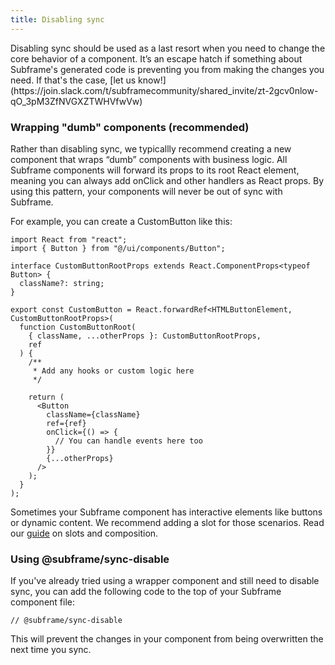 ```yaml
---
title: Disabling sync
---
```


<Warning>
  Disabling sync should be used as a last resort when you need to change the core behavior of a component. It’s an escape hatch if something about Subframe's generated code is preventing you from making the changes you need. If that's the case, [let us know!](https://join.slack.com/t/subframecommunity/shared_invite/zt-2gcv0nlow-qO_3pM3ZfNVGXZTWHVfwVw)
</Warning>

### Wrapping "dumb" components (recommended)

Rather than disabling sync, we typicallly recommend creating a new component that wraps “dumb” components with business logic. All Subframe components will forward its props to its root React element, meaning you can always add onClick and other handlers as React props. By using this pattern, your components will never be out of sync with Subframe.

For example, you can create a CustomButton like this:

```tsx
import React from "react";
import { Button } from "@/ui/components/Button";

interface CustomButtonRootProps extends React.ComponentProps<typeof Button> {
  className?: string;
}

export const CustomButton = React.forwardRef<HTMLButtonElement, CustomButtonRootProps>(
  function CustomButtonRoot(
    { className, ...otherProps }: CustomButtonRootProps,
    ref
  ) {
    /**
     * Add any hooks or custom logic here
     */

    return (
      <Button
        className={className}
        ref={ref}
        onClick={() => {
          // You can handle events here too
        }}
        {...otherProps}
      />
    );
  }
);
```

Sometimes your Subframe component has interactive elements like buttons or dynamic content. We recommend adding a slot for those scenarios. Read our [guide](/articles/developing/props-and-slots) on slots and composition.

### Using @subframe/sync-disable

If you've already tried using a wrapper component and still need to disable sync, you can add the following code to the top of your Subframe component file:

```tsx
// @subframe/sync-disable
```

This will prevent the changes in your component from being overwritten the next time you sync.
